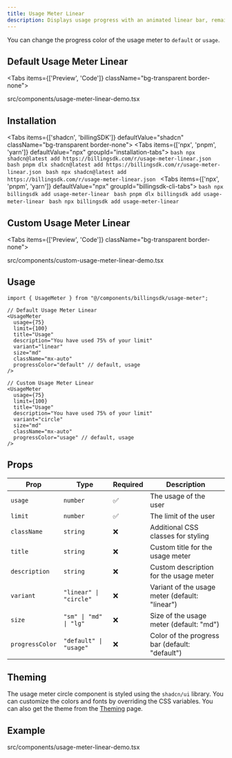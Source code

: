 ```yaml
---
title: Usage Meter Linear
description: Displays usage progress with an animated linear bar, remaining quota, status badges, and size variants..
---
```

You can change the progress color of the usage meter to `default` or `usage`.

## Default Usage Meter Linear

<Tabs items={['Preview', 'Code']} className="bg-transparent border-none">
  <Tab value="Preview" className="border-none bg-transparent p-0 mt-3">
    <PreviewComponents registryName="usage-meter-circle">
      <UsageMeterLinearDemo />
    </PreviewComponents>
  </Tab>

  <Tab value="Code" className="mt-3">
  <include cwd lang="tsx" meta='title="src/components/usage-meter-linear-demo.tsx"'>src/components/usage-meter-linear-demo.tsx</include>

  </Tab>
</Tabs>

## Installation

<Tabs items={['shadcn', 'billingSDK']} defaultValue="shadcn" className="bg-transparent border-none">
  <Tab value="shadcn" className="border-none bg-transparent p-0 mt-3">
    <Tabs items={['npx', 'pnpm', 'yarn']} defaultValue="npx" groupId="installation-tabs">
      <Tab value="npx">
        ```bash
        npx shadcn@latest add https://billingsdk.com/r/usage-meter-linear.json
        ```
      </Tab>
      <Tab value="pnpm">
        ```bash
        pnpm dlx shadcn@latest add https://billingsdk.com/r/usage-meter-linear.json
        ```
      </Tab>
      <Tab value="yarn">
        ```bash
        npx shadcn@latest add https://billingsdk.com/r/usage-meter-linear.json
        ```
      </Tab>
    </Tabs>
  </Tab>
  <Tab value="billingSDK" className="border-none bg-transparent p-0 mt-3">
    <Tabs items={['npx', 'pnpm', 'yarn']} defaultValue="npx" groupId="billingsdk-cli-tabs">
      <Tab value="npx">
        ```bash
        npx billingsdk add usage-meter-linear
        ```
      </Tab>
      <Tab value="pnpm">
        ```bash
        pnpm dlx billingsdk add usage-meter-linear
        ```
      </Tab>
      <Tab value="yarn">
        ```bash
        npx billingsdk add usage-meter-linear
        ```
      </Tab>
    </Tabs>
  </Tab>
</Tabs>

## Custom Usage Meter Linear

<Tabs items={['Preview', 'Code']} className="bg-transparent border-none">
  <Tab value="Preview" className="border-none bg-transparent p-0 mt-3">
    <PreviewComponents registryName="usage-meter-circle">
      <CustomUsageMeterLinearDemo />
    </PreviewComponents>
  </Tab>

  <Tab value="Code" className="mt-3">
  <include cwd lang="tsx" meta='title="src/components/custom-usage-meter-linear-demo.tsx"'>src/components/custom-usage-meter-linear-demo.tsx</include>

  </Tab>
</Tabs>

## Usage

```tsx
import { UsageMeter } from "@/components/billingsdk/usage-meter";
```
```tsx
// Default Usage Meter Linear
<UsageMeter
  usage={75}
  limit={100}
  title="Usage"
  description="You have used 75% of your limit"
  variant="linear"
  size="md"
  className="mx-auto"
  progressColor="default" // default, usage
/>

// Custom Usage Meter Linear
<UsageMeter
  usage={75}
  limit={100}
  title="Usage"
  description="You have used 75% of your limit"
  variant="circle"
  size="md"
  className="mx-auto"
  progressColor="usage" // default, usage
/>
```

## Props

| Prop | Type | Required | Description |
|------|------|----------|-------------|
| `usage` | `number` | ✅ | The usage of the user |
| `limit` | `number` | ✅ | The limit of the user |
| `className` | `string` | ❌ | Additional CSS classes for styling |
| `title` | `string` | ❌ | Custom title for the usage meter |
| `description` | `string` | ❌ | Custom description for the usage meter |
| `variant` | `"linear" \| "circle"` | ❌ | Variant of the usage meter (default: "linear") |
| `size` | `"sm" \| "md" \| "lg"` | ❌ | Size of the usage meter (default: "md") |
| `progressColor` | `"default" \| "usage"` | ❌ | Color of the progress bar (default: "default") |

## Theming

The usage meter circle component is styled using the `shadcn/ui` library. You can customize the colors and fonts by overriding the CSS variables. You can also get the theme from the [Theming](/docs/theming) page.


## Example
<include cwd lang="tsx" meta='title="src/components/usage-meter-linear-demo.tsx"'>src/components/usage-meter-linear-demo.tsx</include>

